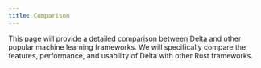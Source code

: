 ```yaml
---
title: Comparison
---
```


This page will provide a detailed comparison between Delta and other popular
machine learning frameworks. We will specifically compare the features,
performance, and usability of Delta with other Rust frameworks.
